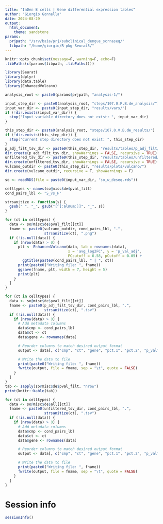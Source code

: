 ```yaml
---
title: "InDen B cells | Gene differential expression tables"
author: "Giorgio Gonnella"
date: 2024-08-29
output:
  html_document:
    theme: sandstone
params:
  prjpath: "/srv/baia/prj/subclinical_dengue_scrnaseq/"
  libpath: "/home/giorgio/R-pkg-Seurat5/"
---
```


```r
knitr::opts_chunk$set(message=F, warning=F, echo=F)
.libPaths(c(params$libpath, .libPaths()))

library(Seurat)
library(dplyr)
library(data.table)
library(EnhancedVolcano)

analysis_root <- paste0(params$prjpath, "analysis-1/")

input_step_dir <- paste0(analysis_root, "steps/107.0.P.B.de_analysis/")
input_var_dir <- paste0(input_step_dir, "results/vars/")
if (!dir.exists(input_var_dir)) {
  stop("Input variable directory does not exist: ", input_var_dir)
}

this_step_dir <- paste0(analysis_root, "steps/107.0.V.B.de_results/")
if (!dir.exists(this_step_dir)) {
  stop("Current step directory does not exist: ", this_step_dir)
}
p_adj_filt_tsv_dir <- paste0(this_step_dir, "results/tables/p_adj_filt/")
dir.create(p_adj_filt_tsv_dir, showWarnings = FALSE, recursive = TRUE)
unfiltered_tsv_dir <- paste0(this_step_dir, "results/tables/unfiltered/")
dir.create(unfiltered_tsv_dir, showWarnings = FALSE, recursive = TRUE)
vulcano_outdir <- paste0(this_step_dir, "results/plots/vulcano/")
dir.create(vulcano_outdir, recursive = T, showWarnings = F)
```

```r
so <- readRDS(file = paste0(input_var_dir, "so_w_deseq.rds"))
```

```r
celltypes <- names(so@misc$de$pval_filt)
cond_pairs_lbl <- "S_vs_H"
```

```r
strsanitize <- function(s) {
  gsub(" ", "_", gsub("[^[:alnum:]]", "_", s))
}
```

```r
for (ct in celltypes) {
  data <- so@misc$de$pval_filt[[ct]]
  fname <- paste0(vulcano_outdir, cond_pairs_lbl, ".",
                  strsanitize(ct), ".png")
  if (!is.null(data)) {
    if (nrow(data) > 0) {
      plt <- EnhancedVolcano(data, lab = rownames(data),
                             x = 'avg_log2FC', y = 'p_val_adj',
                             FCcutoff = 0.58, pCutoff = 0.05) +
        ggtitle(paste0(cond_pairs_lbl, " | ", ct))
      print(paste0("Writing file: ", fname))
      ggsave(fname, plt, width = 7, height = 5)
      print(plt)
    }
  }
}
```

```r
for (ct in celltypes) {
  data <- so@misc$de$pval_filt[[ct]]
  fname <- paste0(p_adj_filt_tsv_dir, cond_pairs_lbl, ".",
                  strsanitize(ct), ".tsv")
  if (!is.null(data)) {
    if (nrow(data) > 0) {
      # Add metadata columns
      data$cmp <- cond_pairs_lbl
      data$ct <- ct
      data$gene <- rownames(data)

      # Reorder columns to match desired output format
      output <- data[, c("cmp", "ct", "gene", "pct.1", "pct.2", "p_val", "p_val_adj", "avg_log2FC")]

      # Write the data to file
      print(paste0("Writing file: ", fname))
      fwrite(output, file = fname, sep = "\t", quote = FALSE)
    }
  }
}
tab <- sapply(so@misc$de$pval_filt, "nrow")
print(knitr::kable(tab))
```

```r
for (ct in celltypes) {
  data <- so@misc$de$all[[ct]]
  fname <- paste0(unfiltered_tsv_dir, cond_pairs_lbl, ".",
                  strsanitize(ct), ".tsv")
  if (!is.null(data)) {
    if (nrow(data) > 0) {
      # Add metadata columns
      data$cmp <- cond_pairs_lbl
      data$ct <- ct
      data$gene <- rownames(data)

      # Reorder columns to match desired output format
      output <- data[, c("cmp", "ct", "gene", "pct.1", "pct.2", "p_val", "p_val_adj", "avg_log2FC")]

      # Write the data to file
      print(paste0("Writing file: ", fname))
      fwrite(output, file = fname, sep = "\t", quote = FALSE)
    }
  }
}
```

# Session info

```r
sessionInfo()
```

